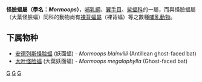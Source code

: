 {{Automatic taxobox
| taxon = Mormoops
| authority = Leach, 1821
| image = Mormoops blainvillii.jpg
| image_caption = {{link-en|安德列斯怪臉蝠|Antillean ghost-faced bat}}（''Mormoops blainvillii''）
| subdivision_ranks = 種
| subdivision = 见正文
}}

'''怪臉蝠屬（學名：''Mormoops''）'''，[[哺乳綱|哺乳綱]]、[[翼手目|翼手目]]、[[髯蝠科|髯蝠科]]的一屬，而與怪臉蝠屬（大葉怪臉蝠）同科的動物尚有[[裸背蝠屬|裸背蝠屬]]（裸背蝠）等之數種[[哺乳動物|哺乳動物]]。

==下属物种==
* [[安德列斯怪脸蝠|安德列斯怪脸蝠]] (妖面蝠) - ''Mormoops blainvilli'' (Antillean ghost-faced bat)
* [[大叶怪脸蝠|大叶怪脸蝠]] (大葉妖面蝠) - ''Mormoops megalophylla'' (Ghost-faced bat)

{{Taxonbar|from=Q848534}}

[[Category:髯蝠科|G]]
[[Category:怪脸蝠属|G]]
[[Category:_1821年描述的分类群|G]]